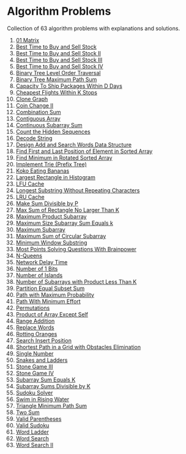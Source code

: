 # Algorithm Problems

Collection of 63 algorithm problems with explanations and solutions.

1. [01 Matrix](/problems/542-01-matrix) <DifficultyBadge difficulty="medium" size="sm" />
2. [Best Time to Buy and Sell Stock](/problems/121-best-time-to-buy-and-sell-stock) <DifficultyBadge difficulty="easy" size="sm" />
3. [Best Time to Buy and Sell Stock II](/problems/122-best-time-to-buy-and-sell-stock-ii) <DifficultyBadge difficulty="medium" size="sm" />
4. [Best Time to Buy and Sell Stock III](/problems/123-best-time-to-buy-and-sell-stock-iii) <DifficultyBadge difficulty="hard" size="sm" />
5. [Best Time to Buy and Sell Stock IV](/problems/188-best-time-to-buy-and-sell-stock-iv) <DifficultyBadge difficulty="hard" size="sm" />
6. [Binary Tree Level Order Traversal](/problems/102-binary-tree-level-order-traversal) <DifficultyBadge difficulty="medium" size="sm" />
7. [Binary Tree Maximum Path Sum](/problems/124-binary-tree-maximum-path-sum) <DifficultyBadge difficulty="hard" size="sm" />
8. [Capacity To Ship Packages Within D Days](/problems/1011-capacity-to-ship-packages-within-d-days) <DifficultyBadge difficulty="medium" size="sm" />
9. [Cheapest Flights Within K Stops](/problems/787-cheapest-flights-within-k-stops) <DifficultyBadge difficulty="medium" size="sm" />
10. [Clone Graph](/problems/133-clone-graph) <DifficultyBadge difficulty="medium" size="sm" />
11. [Coin Change II](/problems/518-coin-change-ii) <DifficultyBadge difficulty="medium" size="sm" />
12. [Combination Sum](/problems/39-combination-sum) <DifficultyBadge difficulty="medium" size="sm" />
13. [Contiguous Array](/problems/525-contiguous-array) <DifficultyBadge difficulty="medium" size="sm" />
14. [Continuous Subarray Sum](/problems/523-continuous-subarray-sum) <DifficultyBadge difficulty="medium" size="sm" />
15. [Count the Hidden Sequences](/problems/2145-count-the-hidden-sequences) <DifficultyBadge difficulty="medium" size="sm" />
16. [Decode String](/problems/394-decode-string) <DifficultyBadge difficulty="medium" size="sm" />
17. [Design Add and Search Words Data Structure](/problems/211-design-add-and-search-words-data-structure) <DifficultyBadge difficulty="medium" size="sm" />
18. [Find First and Last Position of Element in Sorted Array](/problems/34-find-first-and-last-position-of-element-in-sorted-array) <DifficultyBadge difficulty="medium" size="sm" />
19. [Find Minimum in Rotated Sorted Array](/problems/153-find-minimum-in-rotated-sorted-array) <DifficultyBadge difficulty="medium" size="sm" />
20. [Implement Trie (Prefix Tree)](/problems/208-implement-trie-prefix-tree) <DifficultyBadge difficulty="medium" size="sm" />
21. [Koko Eating Bananas](/problems/875-koko-eating-bananas) <DifficultyBadge difficulty="medium" size="sm" />
22. [Largest Rectangle in Histogram](/problems/84-largest-rectangle-in-histogram) <DifficultyBadge difficulty="hard" size="sm" />
23. [LFU Cache](/problems/460-lfu-cache) <DifficultyBadge difficulty="hard" size="sm" />
24. [Longest Substring Without Repeating Characters](/problems/3-longest-substring-without-repeating-characters) <DifficultyBadge difficulty="medium" size="sm" />
25. [LRU Cache](/problems/146-lru-cache) <DifficultyBadge difficulty="medium" size="sm" />
26. [Make Sum Divisible by P](/problems/1590-make-sum-divisible-by-p) <DifficultyBadge difficulty="medium" size="sm" />
27. [Max Sum of Rectangle No Larger Than K](/problems/363-max-sum-of-rectangle-no-larger-than-k) <DifficultyBadge difficulty="hard" size="sm" />
28. [Maximum Product Subarray](/problems/152-maximum-product-subarray) <DifficultyBadge difficulty="medium" size="sm" />
29. [Maximum Size Subarray Sum Equals k](/problems/325-maximum-size-subarray-sum-equals-k) <DifficultyBadge difficulty="medium" size="sm" />
30. [Maximum Subarray](/problems/53-maximum-subarray) <DifficultyBadge difficulty="medium" size="sm" />
31. [Maximum Sum of Circular Subarray](/problems/918-maximum-sum-of-circular-subarray) <DifficultyBadge difficulty="medium" size="sm" />
32. [Minimum Window Substring](/problems/76-minimum-window-substring) <DifficultyBadge difficulty="hard" size="sm" />
33. [Most Points Solving Questions With Brainpower](/problems/2140-solving-questions-with-brainpower) <DifficultyBadge difficulty="medium" size="sm" />
34. [N-Queens](/problems/51-n-queens) <DifficultyBadge difficulty="hard" size="sm" />
35. [Network Delay Time](/problems/743-network-delay-time) <DifficultyBadge difficulty="medium" size="sm" />
36. [Number of 1 Bits](/problems/191-number-of-1-bits) <DifficultyBadge difficulty="easy" size="sm" />
37. [Number of Islands](/problems/200-number-of-islands) <DifficultyBadge difficulty="medium" size="sm" />
38. [Number of Subarrays with Product Less Than K](/problems/713-subarray-product-less-than-k) <DifficultyBadge difficulty="medium" size="sm" />
39. [Partition Equal Subset Sum](/problems/416-partition-equal-subset-sum) <DifficultyBadge difficulty="medium" size="sm" />
40. [Path with Maximum Probability](/problems/1514-path-with-maximum-probability) <DifficultyBadge difficulty="medium" size="sm" />
41. [Path With Minimum Effort](/problems/1631-path-with-minimum-effort) <DifficultyBadge difficulty="medium" size="sm" />
42. [Permutations](/problems/46-permutations) <DifficultyBadge difficulty="medium" size="sm" />
43. [Product of Array Except Self](/problems/238-product-of-array-except-self) <DifficultyBadge difficulty="medium" size="sm" />
44. [Range Addition](/problems/370-range-addition) <DifficultyBadge difficulty="medium" size="sm" />
45. [Replace Words](/problems/648-replace-words) <DifficultyBadge difficulty="medium" size="sm" />
46. [Rotting Oranges](/problems/994-rotting-oranges) <DifficultyBadge difficulty="medium" size="sm" />
47. [Search Insert Position](/problems/35-search-insert-position) <DifficultyBadge difficulty="easy" size="sm" />
48. [Shortest Path in a Grid with Obstacles Elimination](/problems/1293-shortest-path-in-a-grid-with-obstacles-elimination) <DifficultyBadge difficulty="hard" size="sm" />
49. [Single Number](/problems/136-single-number) <DifficultyBadge difficulty="easy" size="sm" />
50. [Snakes and Ladders](/problems/909-snakes-and-ladders) <DifficultyBadge difficulty="medium" size="sm" />
51. [Stone Game III](/problems/1406-stone-game-iii) <DifficultyBadge difficulty="hard" size="sm" />
52. [Stone Game IV](/problems/1510-stone-game-iv) <DifficultyBadge difficulty="hard" size="sm" />
53. [Subarray Sum Equals K](/problems/560-subarray-sum-equals-k) <DifficultyBadge difficulty="medium" size="sm" />
54. [Subarray Sums Divisible by K](/problems/974-subarray-sums-divisible-by-k) <DifficultyBadge difficulty="medium" size="sm" />
55. [Sudoku Solver](/problems/37-sudoku-solver) <DifficultyBadge difficulty="hard" size="sm" />
56. [Swim in Rising Water](/problems/778-swim-in-rising-water) <DifficultyBadge difficulty="hard" size="sm" />
57. [Triangle Minimum Path Sum](/problems/120-triangle) <DifficultyBadge difficulty="medium" size="sm" />
58. [Two Sum](/problems/1-two-sum) <DifficultyBadge difficulty="easy" size="sm" />
59. [Valid Parentheses](/problems/20-valid-parentheses) <DifficultyBadge difficulty="easy" size="sm" />
60. [Valid Sudoku](/problems/36-valid-sudoku) <DifficultyBadge difficulty="medium" size="sm" />
61. [Word Ladder](/problems/127-word-ladder) <DifficultyBadge difficulty="hard" size="sm" />
62. [Word Search](/problems/79-word-search) <DifficultyBadge difficulty="medium" size="sm" />
63. [Word Search II](/problems/212-word-search-ii) <DifficultyBadge difficulty="hard" size="sm" />
